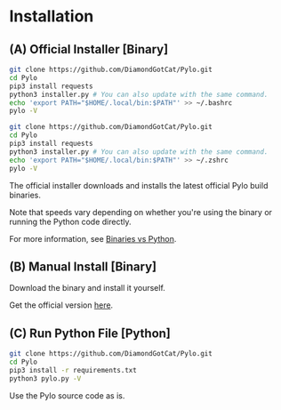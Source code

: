 # Installation

## (A) Official Installer [Binary]

```bash filename="installation-bash.sh" {4} copy
git clone https://github.com/DiamondGotCat/Pylo.git
cd Pylo
pip3 install requests
python3 installer.py # You can also update with the same command.
echo 'export PATH="$HOME/.local/bin:$PATH"' >> ~/.bashrc
pylo -V
```

```zsh filename="installation-zsh.sh" {4} copy
git clone https://github.com/DiamondGotCat/Pylo.git
cd Pylo
pip3 install requests
python3 installer.py # You can also update with the same command.
echo 'export PATH="$HOME/.local/bin:$PATH"' >> ~/.zshrc
pylo -V
```

The official installer downloads and installs the latest official Pylo build binaries.

Note that speeds vary depending on whether you're using the binary or running the Python code directly.

For more information, see [Binaries vs Python](/bin-vs-python).

## (B) Manual Install [Binary]
Download the binary and install it yourself.

Get the official version [here](https://github.com/DiamondGotCat/Pylo/releases/).

## (C) Run Python File [Python]
```bash filename="installation-python.sh" {4} copy
git clone https://github.com/DiamondGotCat/Pylo.git
cd Pylo
pip3 install -r requirements.txt
python3 pylo.py -V
```

Use the Pylo source code as is.